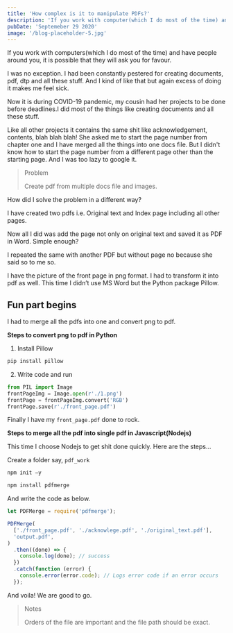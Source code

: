 ---
title: 'How complex is it to manipulate PDFs?'
description: 'If you work with computer(which I do most of the time) and have people around you, it is possible that they will ask you for favour. I was no exception.'
pubDate: 'Septemeber 29 2020'
image: '/blog-placeholder-5.jpg'
---

If you work with computers(which I do most of the time) and have people around you, it is possible that they will ask you for favour.

I was no exception. I had been constantly pestered for creating documents, pdf, dtp and all these stuff. And I kind of like that but again excess of doing it makes me feel sick.

Now it is during COVID-19 pandemic, my cousin had her projects to be done before deadlines.I did most of the things like creating documents and all these stuff.

Like all other projects it contains the same shit like acknowledgement, contents, blah blah blah! She asked me to start the page number from chapter one and I have merged all the things into one docs file. But I didn't know how to start the page number from a different page other than the starting page. And I was too lazy to google it.

> Problem
>
> Create pdf from multiple docs file and images.

How did I solve the problem in a different way?

I have created two pdfs i.e. Original text and Index page including all other pages.

Now all I did was add the page not only on original text and saved it as PDF in Word. Simple enough?

I repeated the same with another PDF but without page no because she said so to me so.

I have the picture of the front page in png format. I had to transform it into pdf as well. This time I didn’t use MS Word but the Python package Pillow.

## Fun part begins

I had to merge all the pdfs into one and convert png to pdf.

**Steps to convert png to pdf in Python**

1. Install Pillow

```python
pip install pillow
```

2. Write code and run

```python
from PIL import Image
frontPageImg = Image.open(r'./1.png')
frontPage = frontPageImg.convert('RGB')
frontPage.save(r'./front_page.pdf')
```

Finally I have my `front_page.pdf` done to rock.

**Steps to merge all the pdf into single pdf in Javascript(Nodejs)**

This time I choose Nodejs to get shit done quickly.
Here are the steps…

Create a folder say, `pdf_work`

```js
npm init –y
```

```js
npm install pdfmerge
```

And write the code as below.

```js
let PDFMerge = require('pdfmerge');

PDFMerge(
  ['./front_page.pdf', './acknowlege.pdf', './original_text.pdf'],
  'output.pdf',
)
  .then((done) => {
    console.log(done); // success
  })
  .catch(function (error) {
    console.error(error.code); // Logs error code if an error occurs
  });
```

And voila! We are good to go.

> Notes
>
> Orders of the file are important and the file path should be exact.
